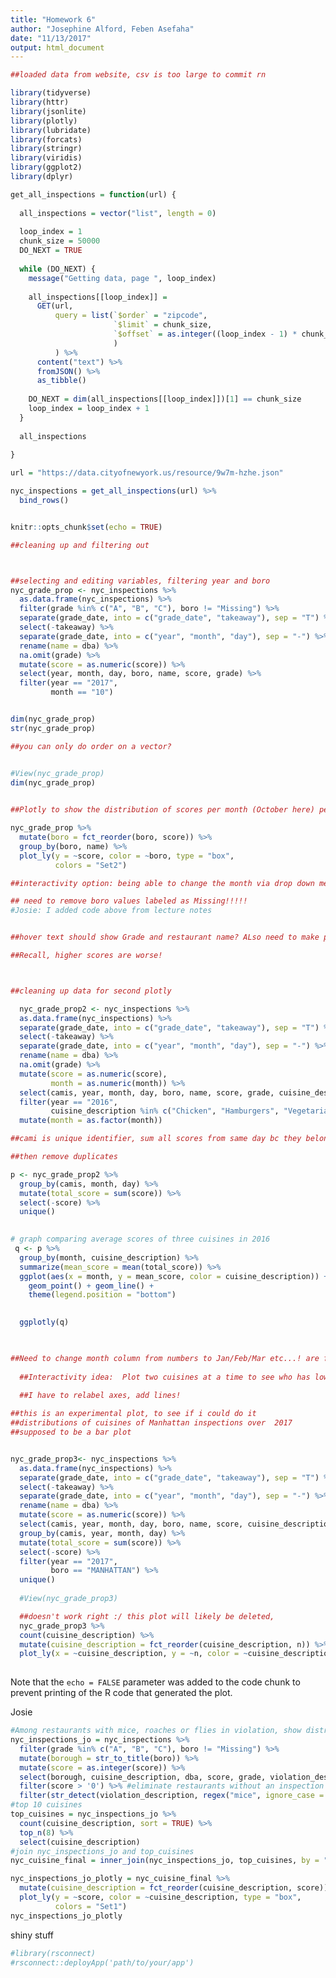 ```yaml
---
title: "Homework 6"
author: "Josephine Alford, Feben Asefaha"
date: "11/13/2017"
output: html_document
---
```


```r

##loaded data from website, csv is too large to commit rn

library(tidyverse)
library(httr)
library(jsonlite)
library(plotly)
library(lubridate)
library(forcats)
library(stringr)
library(viridis)
library(ggplot2)
library(dplyr)

get_all_inspections = function(url) {
  
  all_inspections = vector("list", length = 0)
  
  loop_index = 1
  chunk_size = 50000
  DO_NEXT = TRUE
  
  while (DO_NEXT) {
    message("Getting data, page ", loop_index)
    
    all_inspections[[loop_index]] = 
      GET(url,
          query = list(`$order` = "zipcode",
                       `$limit` = chunk_size,
                       `$offset` = as.integer((loop_index - 1) * chunk_size)
                       )
          ) %>%
      content("text") %>%
      fromJSON() %>%
      as_tibble()
    
    DO_NEXT = dim(all_inspections[[loop_index]])[1] == chunk_size
    loop_index = loop_index + 1
  }
  
  all_inspections
  
}

url = "https://data.cityofnewyork.us/resource/9w7m-hzhe.json"

nyc_inspections = get_all_inspections(url) %>%
  bind_rows() 


knitr::opts_chunk$set(echo = TRUE)
```



```r

##cleaning up and filtering out



##selecting and editing variables, filtering year and boro
nyc_grade_prop <- nyc_inspections %>% 
  as.data.frame(nyc_inspections) %>% 
  filter(grade %in% c("A", "B", "C"), boro != "Missing") %>% 
  separate(grade_date, into = c("grade_date", "takeaway"), sep = "T") %>%
  select(-takeaway) %>% 
  separate(grade_date, into = c("year", "month", "day"), sep = "-") %>% 
  rename(name = dba) %>% 
  na.omit(grade) %>% 
  mutate(score = as.numeric(score)) %>% 
  select(year, month, day, boro, name, score, grade) %>% 
  filter(year == "2017",
         month == "10")


dim(nyc_grade_prop)
str(nyc_grade_prop) 

##you can only do order on a vector?


#View(nyc_grade_prop)
dim(nyc_grade_prop)

 
##Plotly to show the distribution of scores per month (October here) per boro

nyc_grade_prop %>% 
  mutate(boro = fct_reorder(boro, score)) %>% 
  group_by(boro, name) %>% 
  plot_ly(y = ~score, color = ~boro, type = "box",
          colors = "Set2") 

##interactivity option: being able to change the month via drop down menu?

## need to remove boro values labeled as Missing!!!!!
#Josie: I added code above from lecture notes


##hover text should show Grade and restaurant name? ALso need to make points a lot smaller!

##Recall, higher scores are worse!




```

```r

##cleaning up data for second plotly 

  nyc_grade_prop2 <- nyc_inspections %>% 
  as.data.frame(nyc_inspections) %>% 
  separate(grade_date, into = c("grade_date", "takeaway"), sep = "T") %>%
  select(-takeaway) %>% 
  separate(grade_date, into = c("year", "month", "day"), sep = "-") %>% 
  rename(name = dba) %>% 
  na.omit(grade) %>% 
  mutate(score = as.numeric(score),
         month = as.numeric(month)) %>% 
  select(camis, year, month, day, boro, name, score, grade, cuisine_description) %>% 
  filter(year == "2016",
         cuisine_description %in% c("Chicken", "Hamburgers", "Vegetarian")) %>%
  mutate(month = as.factor(month)) 

##cami is unique identifier, sum all scores from same day bc they belong to same inspection

##then remove duplicates

p <- nyc_grade_prop2 %>% 
  group_by(camis, month, day) %>% 
  mutate(total_score = sum(score)) %>% 
  select(-score) %>% 
  unique()

  
# graph comparing average scores of three cuisines in 2016
 q <- p %>% 
  group_by(month, cuisine_description) %>% 
  summarize(mean_score = mean(total_score)) %>% 
  ggplot(aes(x = month, y = mean_score, color = cuisine_description)) +
    geom_point() + geom_line() +
    theme(legend.position = "bottom")

  
  ggplotly(q)
  


##Need to change month column from numbers to Jan/Feb/Mar etc...! are factors
  
  ##Interactivity idea:  Plot two cuisines at a time to see who has lower (better) mean scores per month: Hamburgers v  Vegetarian, Chicken v Hamburgers, Hamburgers v Chicken (like three button choices)
  
  ##I have to relabel axes, add lines!


```



```r

##this is an experimental plot, to see if i could do it
##distributions of cuisines of Manhattan inspections over  2017
##supposed to be a bar plot


nyc_grade_prop3<- nyc_inspections %>% 
  as.data.frame(nyc_inspections) %>% 
  separate(grade_date, into = c("grade_date", "takeaway"), sep = "T") %>%
  select(-takeaway) %>% 
  separate(grade_date, into = c("year", "month", "day"), sep = "-") %>% 
  rename(name = dba) %>% 
  mutate(score = as.numeric(score)) %>% 
  select(camis, year, month, day, boro, name, score, cuisine_description, grade) %>% 
  group_by(camis, year, month, day) %>% 
  mutate(total_score = sum(score)) %>% 
  select(-score) %>% 
  filter(year == "2017",
         boro == "MANHATTAN") %>% 
  unique() 
  
  #View(nyc_grade_prop3)

  ##doesn't work right :/ this plot will likely be deleted, 
  nyc_grade_prop3 %>% 
  count(cuisine_description) %>% 
  mutate(cuisine_description = fct_reorder(cuisine_description, n)) %>% 
  plot_ly(x = ~cuisine_description, y = ~n, color = ~cuisine_description, type = "bar") 
  


```

Note that the `echo = FALSE` parameter was added to the code chunk to prevent printing of the R code that generated the plot.

Josie
```r
#Among restaurants with mice, roaches or flies in violation, show distribution of scores based on cuisine
nyc_inspections_jo = nyc_inspections %>%
  filter(grade %in% c("A", "B", "C"), boro != "Missing") %>% 
  mutate(borough = str_to_title(boro)) %>%
  mutate(score = as.integer(score)) %>%
  select(borough, cuisine_description, dba, score, grade, violation_description) %>%
  filter(score > '0') %>% #eliminate restaurants without an inspection (0) and those with -1
  filter(str_detect(violation_description, regex("mice", ignore_case = TRUE)) | str_detect(violation_description, regex("flies", ignore_case = TRUE)) | str_detect(violation_description, regex("roach", ignore_case = TRUE))) 
#top 10 cuisines 
top_cuisines = nyc_inspections_jo %>%
  count(cuisine_description, sort = TRUE) %>% 
  top_n(8) %>% 
  select(cuisine_description) 
#join nyc_inspections_jo and top_cuisines
nyc_cuisine_final = inner_join(nyc_inspections_jo, top_cuisines, by = "cuisine_description")

nyc_inspections_jo_plotly = nyc_cuisine_final %>% 
  mutate(cuisine_description = fct_reorder(cuisine_description, score)) %>%
  plot_ly(y = ~score, color = ~cuisine_description, type = "box",
          colors = "Set1")
nyc_inspections_jo_plotly

```

shiny stuff
```r
#library(rsconnect)
#rsconnect::deployApp('path/to/your/app')
```

